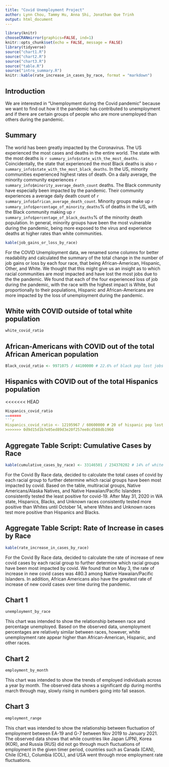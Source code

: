 ```yaml
---
title: "Covid Unemployment Project"
author: Lynn Chou, Tammy Hu, Anna Shi, Jonathan Que Trinh
output: html_document
---
```


```r
library(knitr)
chooseCRANmirror(graphics=FALSE, ind=1)
knitr::opts_chunk$set(echo = FALSE, message = FALSE)
library(tidyverse)
source("chart1.R")
source("chart2.R")
source("chart3.R")
source("table.R")
source("intro_summary.R")
knitr::kable(rate_increase_in_cases_by_race, format = "markdown")
```



## Introduction
We are interested in “Unemployment during the Covid pandemic” because we want
to find out how it the pandemic has contributed to unemployment and if there
are certain groups of people who are more unemployed than others during the
pandemic.



## Summary
The world has been greatly impacted by the Coronavirus. The US experienced the
most cases and deaths in the entire world. The state with the most deaths is
`r summary_info$state_with_the_most_deaths`. Coincidentally, the state that experienced the
most Black deaths is also `r summary_info$state_with_the_most_black_deaths`. In the US, minority
communities experienced highest rates of death. On a daily average, the minority
community experiences `r summary_info$minority_average_death_count` deaths. The Black community
have especially been impacted by the pandemic. Their community experiences a average daily
death count of `r summary_info$african_average_death_count`. Minority groups make up
`r summary_info$percentage_of_minority_deaths`% of deaths in the US, with the Black community making up
`r summary_info$percentage_of_black_deaths`% of the minority death population. In general, minority groups
have been the most vulnerable during the pandemic, being more exposed to the virus and experience
deaths at higher rates than white communities.



```r
kable(job_gains_or_loss_by_race)
```

For the COVID Unemployment data, we renamed some columns for better
readability and calculated the summary of the total change in the number of
job gains or loss by each four race, that being African-American, Hispanic,
Other, and White. We thought that this might give us an insight as to
which racial communities are most impacted and have lost the most jobs due to
the the pandemic.
We found that each of the four experienced loss of job during the
pandemic, with the race with the highest impact is White, but proportionally
to their populations, Hispanic and African-Americans are more impacted by the
loss of unemployment during the pandemic.


## White with COVID outside of total white population 

```r
white_covid_ratio
```

## African-Americans with COVID out of the total African American population 

```r
Black_covid_ratio <- 9971075 / 44100000 # 22.6% of black pop lost jobs
```


## Hispanics with COVID out of the total Hispanics population 

<<<<<<< HEAD
```r
Hispanics_covid_ratio
=======
```r
Hispanics_covid_ratio <- 12195967 / 60600000 # 20 of hispanic pop lost jobs
>>>>>>> 0d9d15d1b7e05ed89d3e20f257ee8cd588db1960
```


## Aggregate Table Script: Cumulative Cases by Race 
```r
kable(cumulative_cases_by_race) <- 33146501 / 234370202 # 14% of white pop lost jobs
```




For the Covid By Race data, decided to calculate the total cases of covid
by each racial group to further determine which racial groups have been
most impacted by covid. Based on the table, multiracial groups,
Native Americans/Alaska Natives, and Native Hawaiian/Pacific Islanders
consistently tested the least positive for covid-19. After May 31, 2020 in
WA state, Hispanics, Blacks, and Unknown races consistently tested more
positive than Whites until October 14, where Whites and Unknown races
test more positive than Hispanics and Blacks.


## Aggregate Table Script: Rate of Increase in cases by Race
```r
kable(rate_increase_in_cases_by_race)
```

For the Covid By Race data, decided to calculate the rate of increase of new
covid cases by each racial group to further determine which racial groups
have been most impacted by covid. We found that on May 3, the rate
of increase in new covid cases was 480.3 among Native Hawaiian/Pacific
Islanders. In addition, African Americans also have the greatest rate of
increase of new covid cases over time during the pandemic.


## Chart 1
```r
unemployment_by_race
```

This chart was intended to show the relationship between race and percentage
unemployed. Based on the observed data, unemployment percentages are relatively
similar between races, however, white unemployment rate appear higher than
African-American, Hispanic, and other races.


## Chart 2
```r
employment_by_month
```

This chart was intended to show the trends of employed individuals across a
year by month. The observed data shows a significant dip during months march
through may, slowly rising in numbers going into fall season.



## Chart 3
```r
employment_range
```

This chart was intended to show the relationship between fluctuation of
employment between EA-19 and G-7 between Nov 2019 to January 2021.
The observed data shows that while countries like Japan (JPN), Korea (KOR),
and Russia (RUS) did not go through much fluctuations of employment in the
given timer period, countries such as Canada (CAN), Chile (CHL), Columbia (COL),
 and USA went through mroe employment rate fluctuations.
